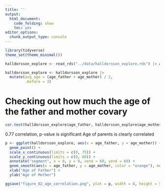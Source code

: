 ```yaml
---
title: ''
output:
  html_document:
    code_folding: show
    toc: yes
editor_options:
  chunk_output_type: console
---
```


```r
library(tidyverse)
theme_set(theme_minimal())

halldorsson_explore <- read_rds("../data/halldorsson_explore.rds") |> as.data.frame()
```

```r
halldorsson_explore <- halldorsson_explore |> 
  mutate(avg_age = (age_father + age_mother) / 2,
         .before = 3)
```

# Checking out how much the age of the father and mother covary
```r
cor.test(halldorsson_explore$age_father, halldorsson_explore$age_mother)
```

0.77 correlation, p-value is significant
Age of parents is clearly correlated

```r
p <- ggplot(halldorsson_explore, aes(x = age_father, y = age_mother)) +
  geom_point() +
  scale_x_continuous(limits = c(0, 75)) +
  scale_y_continuous(limits = c(0, 60)) +
  annotate("segment", x = 0, y = 0, xend = 60, yend = 60) +
  geom_smooth(aes(x = age_father, y = age_mother, color = "orange"), method = "lm", show.legend = FALSE) +
  xlab("Age of Father") +
  ylab("Age of Mother")

ggsave("figure_02_age_correlation.png", plot = p, width = 8, height = 5, path = "./../../Figures/")
```


